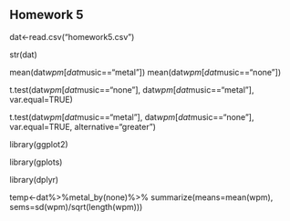 ## Homework 5

<!--
Set the working directory.
No Rchunk is needed to accomplish this.
-->



<!--
Read in the homework5.csv data. For each of the following steps you
should preface your R commands with some plain English explanation.
The data are fabricated and include the number of words per minute
that people can type when listening to no music and when listening
to heavy metal.
-->

dat<-read.csv("homework5.csv")

<!--
Check the structure of the data.
-->

str(dat)

<!--
Find the mean words per minute for the two groups.
-->

mean(dat$wpm[dat$music=="metal"])
mean(dat$wpm[dat$music=="none"])

<!--
Run an independent t-test to determine if the mean wpm for the
no music group is different from the mean wpm from heavy metal
group. Interpret the results of your analysis after you run it.
-->

t.test(dat$wpm[dat$music=="none"],
       dat$wpm[dat$music=="metal"],
       var.equal=TRUE)

<!--
Run another independent t-test with the alternative hypothesis that
the heavy metal group types faster than the no music group. Interpret
the results of your analyses.
-->

t.test(dat$wpm[dat$music=="metal"],
       dat$wpm[dat$music=="none"],
       var.equal=TRUE,
       alternative="greater")

<!--
Create a bar graph of the data.
-->

library(ggplot2)

library(gplots)

library(dplyr)

temp<-dat%>%metal_by(none)%>%
  summarize(means=mean(wpm), sems=sd(wpm)/sqrt(length(wpm)))
  
<!--
Conduct and interpret a two-tailed paired t-test on the data.
-->

